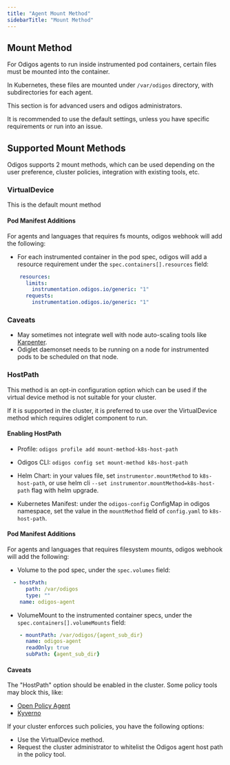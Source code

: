 ```yaml
---
title: "Agent Mount Method"
sidebarTitle: "Mount Method"
---
```


## Mount Method

For Odigos agents to run inside instrumented pod containers, certain files must be mounted into the container.

In Kubernetes, these files are mounted under `/var/odigos` directory, with subdirectories for each agent.

<Warning>
This section is for advanced users and odigos administrators.

It is recommended to use the default settings, unless you have specific requirements or run into an issue.
</Warning>

## Supported Mount Methods

Odigos supports 2 mount methods, which can be used depending on the user preference, cluster policies, integration with existing tools, etc.

### VirtualDevice

<Info>
This is the default mount method
</Info>

#### Pod Manifest Additions

For agents and languages that requires fs mounts, odigos webhook will add the following:

- For each instrumented container in the pod spec, odigos will add a resource requirement under the `spec.containers[].resources` field:

```yaml
    resources:
      limits:
        instrumentation.odigos.io/generic: "1"
      requests:
        instrumentation.odigos.io/generic: "1"
```

### Caveats

- May sometimes not integrate well with node auto-scaling tools like [Karpenter](https://karpenter.sh/).
- Odiglet daemonset needs to be running on a node for instrumented pods to be scheduled on that node.

### HostPath

This method is an opt-in configuration option which can be used if the virtual device method is not suitable for your cluster.

If it is supported in the cluster, it is preferred to use over the VirtualDevice method which requires odiglet component to run.

#### Enabling HostPath

- Profile: `odigos profile add mount-method-k8s-host-path`

- Odigos CLI: `odigos config set mount-method k8s-host-path`

- Helm Chart: in your values file, set `instrumentor.mountMethod` to `k8s-host-path`, or use helm cli `--set instrumentor.mountMethod=k8s-host-path` flag with helm upgrade.

- Kubernetes Manifest: under the `odigos-config` ConfigMap in odigos namespace, set the value in the `mountMethod` field of `config.yaml` to `k8s-host-path`.

#### Pod Manifest Additions

For agents and languages that requires filesystem mounts, odigos webhook will add the following:

- Volume to the pod spec, under the `spec.volumes` field:

```yaml
  - hostPath:
      path: /var/odigos
      type: ""
    name: odigos-agent
```

- VolumeMount to the instrumented container specs, under the `spec.containers[].volumeMounts` field:

```yaml
    - mountPath: /var/odigos/{agent_sub_dir}
      name: odigos-agent
      readOnly: true
      subPath: {agent_sub_dir}
```

#### Caveats

The "HostPath" option should be enabled in the cluster. Some policy tools may block this, like: 

- [Open Policy Agent](https://www.openpolicyagent.org/)
- [Kyverno](https://kyverno.io/)

If your cluster enforces such policies, you have the following options:

- Use the VirtualDevice method.
- Request the cluster administrator to whitelist the Odigos agent host path in the policy tool.
